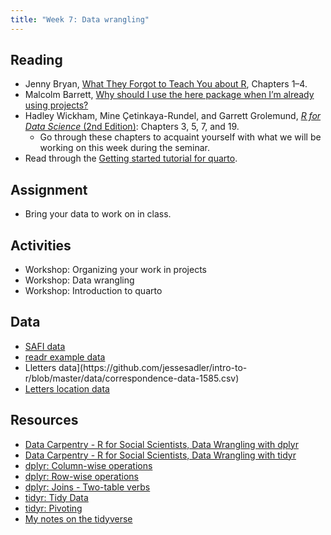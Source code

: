 ```yaml
---
title: "Week 7: Data wrangling"
---
```



## Reading
- Jenny Bryan, [What They Forgot to Teach You about R](https://rstats.wtf), Chapters 1--4.
- Malcolm Barrett, [Why should I use the here package when I'm already using projects?](https://malco.io/articles/2018-11-05-why-should-i-use-the-here-package-when-i-m-already-using-projects)
- Hadley Wickham, Mine Çetinkaya-Rundel, and Garrett Grolemund, [*R for Data Science* (2nd Edition)](https://r4ds.hadley.nz): Chapters 3, 5, 7, and 19.
  - Go through these chapters to acquaint yourself with what we will be working on this week during the seminar.
- Read through the [Getting started tutorial for quarto](https://quarto.org/docs/get-started/hello/rstudio.html).

## Assignment
- Bring your data to work on in class.

## Activities
- Workshop: Organizing your work in projects
- Workshop: Data wrangling
- Workshop: Introduction to quarto

## Data
- [SAFI data](https://github.com/datacarpentry/r-socialsci/blob/main/episodes/data/SAFI_clean.csv)
- [readr example data](https://github.com/jessesadler/notes-tidyverse/blob/main/data/readr-example.csv)
- Lletters data](https://github.com/jessesadler/intro-to-r/blob/master/data/correspondence-data-1585.csv)
- [Letters location data](https://github.com/jessesadler/intro-to-r/blob/master/data/locations.csv)

## Resources
- [Data Carpentry - R for Social Scientists, Data Wrangling with dplyr](https://datacarpentry.org/r-socialsci/03-dplyr.html)
- [Data Carpentry - R for Social Scientists, Data Wrangling with tidyr](https://datacarpentry.org/r-socialsci/04-tidyr.html)
- [dplyr: Column-wise operations](https://dplyr.tidyverse.org/articles/colwise.html)
- [dplyr: Row-wise operations](https://dplyr.tidyverse.org/articles/rowwise.html)
- [dplyr: Joins - Two-table verbs](https://dplyr.tidyverse.org/articles/two-table.html)
- [tidyr: Tidy Data](https://tidyr.tidyverse.org/articles/tidy-data.html)
- [tidyr: Pivoting](https://tidyr.tidyverse.org/articles/pivot.html)
- [My notes on the tidyverse](https://jessesadler.github.io/notes-tidyverse/)

